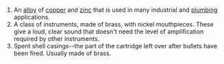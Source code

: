 #An [[alloy]] of [[copper]] and [[zinc]] that is used in many industrial and [[plumbing]] applications.
#A class of instruments, made of brass, with nickel mouthpieces.  These give a loud, clear sound that doesn't need the level of amplification required by other instruments.
#Spent shell casings--the part of the cartridge left over after bullets have been fired. Usually made of brass.